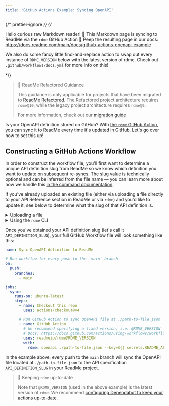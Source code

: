 ```yaml
---
title: 'GitHub Actions Example: Syncing OpenAPI'
---
```


{/* prettier-ignore */}
{/*

Hello curious raw Markdown reader! 👋
This Markdown page is syncing to ReadMe via the `rdme` GitHub Action 🦉
Peep the resulting page in our docs: https://docs.readme.com/main/docs/github-actions-openapi-example

We also do some fancy little find-and-replace action to swap out every instance
of `RDME_VERSION` below with the latest version of rdme.
Check out `.github/workflows/docs.yml` for more info on this!

\*/}

> 🚧 ReadMe Refactored Guidance
>
> This guidance is only applicable for projects that have been migrated to [ReadMe Refactored](https://docs.readme.com/main/docs/migration). The Refactored project architecture requires `rdme@10`, while the legacy project architecture requires `rdme@9`.
>
> For more information, check out our [migration guide](https://github.com/readmeio/rdme/blob/v10/documentation/migration-guide.md)

Is your OpenAPI definition stored on GitHub? With [the `rdme` GitHub Action](https://docs.readme.com/main/docs/rdme), you can sync it to ReadMe every time it's updated in GitHub. Let's go over how to set this up!

## Constructing a GitHub Actions Workflow

In order to construct the workflow file, you'll first want to determine a unique API definition slug from ReadMe so we know which definition you want to update on subsequent re-syncs. The slug value is technically optional and can be inferred from the file name — you can learn more about how we handle this [in the command documentation](https://github.com/readmeio/rdme/blob/v10/documentation/commands/openapi.md#rdme-openapi-upload-spec).

If you've already uploaded an existing file (either via uploading a file directly to your API Reference section in ReadMe or via `rdme`) and you'd like to update it, see below to determine what the slug of that API definition is.

<details>
<summary>Uploading a file</summary>

Follow [these instructions](https://docs.readme.com/main/docs/openapi) on uploading a new OpenAPI file in "edit" mode in your project's API Reference section. Once the file is uploaded, you'll see the following in the API Definitions list (the red outline is where you'll find your API definition slug):

![](https://files.readme.io/01836ba5f771634a81e1ca704e76aec2ab05c836a26c4a40f45a4147794d0161-Screenshot_2025-07-03_at_3.49.14_PM.png)

</details>
<details>
<summary>Using the <code>rdme</code> CLI</summary>

Alternatively, you can obtain the API definition slug by running the following `rdme` CLI command on your local machine:

```sh
rdme openapi upload [url-or-local-path-to-file]
```

Once you follow the prompts and upload your OpenAPI definition, you'll receive a confirmation message that looks something like this:

```
🚀 Your API definition ([your-slug-here.json]) was successfully created in ReadMe!
```

</details>

Once you've obtained your API definition slug (let's call it `API_DEFINITION_SLUG`), your full GitHub Workflow file will look something like this:

```yml
name: Sync OpenAPI definition to ReadMe

# Run workflow for every push to the `main` branch
on:
  push:
    branches:
      - main

jobs:
  sync:
    runs-on: ubuntu-latest
    steps:
      - name: Checkout this repo
        uses: actions/checkout@v4

      # Run GitHub Action to sync OpenAPI file at ./path-to-file.json
      - name: GitHub Action
        # We recommend specifying a fixed version, i.e. @RDME_VERSION
        # Docs: https://docs.github.com/actions/using-workflows/workflow-syntax-for-github-actions#example-using-versioned-actions
        uses: readmeio/rdme@RDME_VERSION
        with:
          rdme: openapi ./path-to-file.json --key=${{ secrets.README_API_KEY }} --slug=API_DEFINITION_SLUG
```

In the example above, every push to the `main` branch will sync the OpenAPI file located at `./path-to-file.json` to the API specification `API_DEFINITION_SLUG` in your ReadMe project.

> 📘 Keeping `rdme` up-to-date
>
> Note that `@RDME_VERSION` (used in the above example) is the latest version of `rdme`. We recommend [configuring Dependabot to keep your actions up-to-date](https://docs.github.com/code-security/dependabot/working-with-dependabot/keeping-your-actions-up-to-date-with-dependabot).

